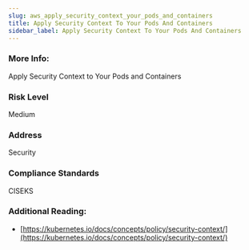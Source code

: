 ```yaml
---
slug: aws_apply_security_context_your_pods_and_containers
title: Apply Security Context To Your Pods And Containers
sidebar_label: Apply Security Context To Your Pods And Containers
---
```


### More Info:

Apply Security Context to Your Pods and Containers

### Risk Level

Medium

### Address

Security

### Compliance Standards

CISEKS


### Additional Reading:

- [https://kubernetes.io/docs/concepts/policy/security-context/](https://kubernetes.io/docs/concepts/policy/security-context/) 

